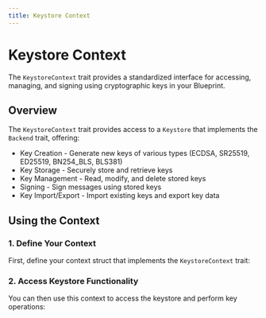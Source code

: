 ```yaml
---
title: Keystore Context
---
```



# Keystore Context

The `KeystoreContext` trait provides a standardized interface for accessing, managing, and signing using cryptographic keys in your Blueprint.

## Overview

The `KeystoreContext` trait provides access to a `Keystore` that implements the `Backend` trait, offering:

- Key Creation - Generate new keys of various types (ECDSA, SR25519, ED25519, BN254_BLS, BLS381)
- Key Storage - Securely store and retrieve keys
- Key Management - Read, modify, and delete stored keys
- Signing - Sign messages using stored keys
- Key Import/Export - Import existing keys and export key data

<GithubFileReaderDisplay
  url="https://github.com/tangle-network/blueprint/blob/7d97147417af83ce30f52714c60840c50b9142be/crates/contexts/src/keystore.rs"
  fromLine={4}
  toLine={7}
  title="KeystoreContext Trait Definition"
/>

## Using the Context

### 1. Define Your Context

First, define your context struct that implements the `KeystoreContext` trait:

<GithubFileReaderDisplay
  url="https://github.com/tangle-network/blueprint/blob/7d97147417af83ce30f52714c60840c50b9142be/crates/macros/context-derive/tests/ui/basic.rs"
  fromLine={13}
  toLine={22}
  title="Keystore Context Definition"
/>

### 2. Access Keystore Functionality

You can then use this context to access the keystore and perform key operations:

<GithubFileReaderDisplay
  url="https://github.com/tangle-network/blueprint/blob/7d97147417af83ce30f52714c60840c50b9142be/crates/macros/context-derive/tests/ui/basic.rs"
  fromLine={35}
  toLine={35}
  title="Accessing Keystore Functionality"
/>
